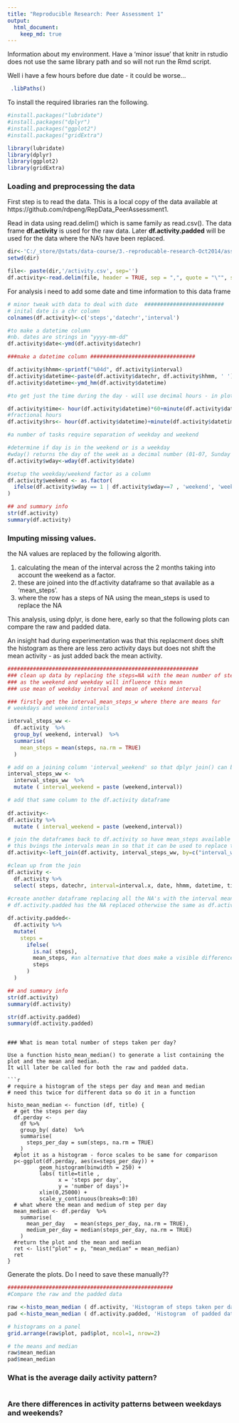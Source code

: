```yaml
---
title: "Reproducible Research: Peer Assessment 1"
output: 
  html_document:
    keep_md: true
---
```

Information about my environment. Have a 'minor issue' that knitr in rstudio does not use the same library path and so will not run the Rmd script.

Well i have a few hours before due date - it could be worse...

```r
 .libPaths()
```
To install the required libraries ran the following.
```r
#install.packages("lubridate")
#install.packages("dplyr")
#install.packages("ggplot2")
#install.packages("gridExtra")
```

```r
library(lubridate)
library(dplyr)
library(ggplot2)
library(gridExtra)
```
### Loading and preprocessing the data

First step is to read the data. This is a local copy of the data available at https://github.com/rdpeng/RepData_PeerAssessment1.

Read in data using read.delim() which is same family as read.csv(). The data frame **df.activity** is used for the raw data. Later **df.activity.padded** will be used for the data where the NA's have been replaced.


```r
dir<-'C:/_store/@stats/data-course/3.-reproducable-research-Oct2014/assignment_1'
setwd(dir)

file<- paste(dir,'/activity.csv', sep='')
df.activity<-read.delim(file, header = TRUE, sep = ",", quote = "\"", stringsAsFactors =FALSE)

```

For analysis i need to add some date and time information to this data frame
```r

# minor tweak with data to deal with date  #########################
# inital date is a chr column
colnames(df.activity)<-c('steps','datechr','interval')

#to make a datetime column
#nb. dates are strings in "yyyy-mm-dd"
df.activity$date<-ymd(df.activity$datechr)

###make a datetime column #################################

df.activity$hhmm<-sprintf("%04d", df.activity$interval)
df.activity$datetime<-paste(df.activity$datechr, df.activity$hhmm, ' ')
df.activity$datetime<-ymd_hm(df.activity$datetime)

#to get just the time during the day - will use decimal hours - in plots

df.activity$time<- hour(df.activity$datetime)*60+minute(df.activity$datetime)
#fractional hours
df.activity$hrs<- hour(df.activity$datetime)+minute(df.activity$datetime)/60

#a number of tasks require separation of weekday and weekend

#determine if day is in the weekend or is a weekday
#wday() returns the day of the week as a decimal number (01-07, Sunday is 1).
df.activity$wday<-wday(df.activity$date)

#setup the weekday/weekend factor as a column
df.activity$weekend <- as.factor(
  ifelse(df.activity$wday == 1 | df.activity$wday==7 , 'weekend', 'weekday')
)

## and summary info
str(df.activity)
summary(df.activity)

```
### Imputing missing values.

the NA values are replaced by the following algorith.

1. calculating the mean of the interval across the 2 months taking into account the weekend as a factor. 
2. these are joined into the df.activity dataframe so that available as a 'mean_steps'.
3. where the row has a steps of NA using the mean_steps is used to replace the NA

This analysis, using dplyr, is done here, early so that the following plots can compare the raw and padded data.

An insight had during experimentation was that this replacment does shift the histogram as there are less zero activity days but does not shift the mean activity - as just added back the mean activity.

```r

############################################################
### clean up data by replacing the steps=NA with the mean number of steps taken in that interval.
### as the weekend and weekday will influence this mean
### use mean of weekday interval and mean of weekend interval

### firstly get the interval_mean_steps_w where there are means for 
# weekdays and weekend intervals

interval_steps_ww <- 
  df.activity  %>%
  group_by( weekend, interval)  %>%
  summarise(
    mean_steps = mean(steps, na.rm = TRUE)
  )

# add on a joining column 'interval_weekend' so that dplyr join() can be used (see below)
interval_steps_ww <- 
  interval_steps_ww  %>%
  mutate ( interval_weekend = paste (weekend,interval))

# add that same column to the df.activity dataframe 
 
df.activity<-
df.activity %>%
  mutate ( interval_weekend = paste (weekend,interval))

# join the dataframes back to df.activity so have mean_steps available if steps is NA
# this bvings the intervals mean in so that it can be used to replace the NA where appropriate
df.activity<-left_join(df.activity, interval_steps_ww, by=c("interval_weekend")) 

#clean up from the join 
df.activity <-
  df.activity %>%
  select( steps, datechr, interval=interval.x, date, hhmm, datetime, time, hrs, wday, weekend=weekend.x, mean_steps)
  
#create another dataframe replacing all the NA's with the interval mean of the weekday or weekend 
# df.activity.padded has the NA replaced otherwise the same as df.activity

df.activity.padded<- 
  df.activity %>%
  mutate(
    steps =
      ifelse(
        is.na( steps), 
        mean_steps, #an alternative that does make a visible difference is to set the NA to zero 
        steps
      )
  )
```

```r
## and summary info
str(df.activity)
summary(df.activity)

str(df.activity.padded)
summary(df.activity.padded)

```

```

### What is mean total number of steps taken per day?

Use a function histo_mean_median() to generate a list containing the plot and the mean and median.
It will later be called for both the raw and padded data.

```r
# require a histogram of the steps per day and mean and median
# need this twice for different data so do it in a function

histo_mean_median <- function (df, title) {
  # get the steps per day
  df.perday <- 
    df %>%
    group_by( date)  %>%
    summarise(
      steps_per_day = sum(steps, na.rm = TRUE)
    )
  #plot it as a histogram - force scales to be same for comparison
  p<-ggplot(df.perday, aes(x=steps_per_day)) +
          geom_histogram(binwidth = 250) + 
          labs( title=title ,
                x = 'steps per day',
                y = 'number of days')+
          xlim(0,25000) +
          scale_y_continuous(breaks=0:10)
  # what where the mean and medium of step per day
  mean_median <- df.perday  %>%
    summarise(
      mean_per_day   = mean(steps_per_day, na.rm = TRUE),
      medium_per_day = median(steps_per_day, na.rm = TRUE)
    )
  #return the plot and the mean and median
  ret <- list("plot" = p, "mean_median" = mean_median)
  ret
}

```

Generate the plots.
Do I need to save these manually??

```r
####################################################
#Compare the raw and the padded data

raw <-histo_mean_median ( df.activity, 'Histogram of steps taken per day for the 2 months')
pad <-histo_mean_median ( df.activity.padded, 'Histogram  of padded data - see method - data essentially the same')

# histograms on a panel
grid.arrange(raw$plot, pad$plot, ncol=1, nrow=2)

# the means and median
raw$mean_median
pad$mean_median

```

### What is the average daily activity pattern?


```r

```




### Are there differences in activity patterns between weekdays and weekends?


```r

```

